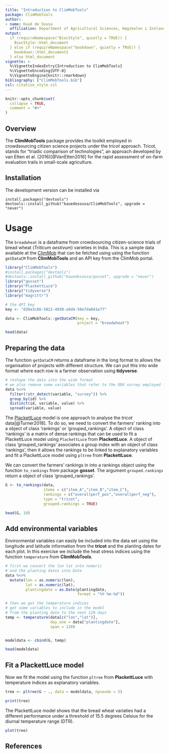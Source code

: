 ```yaml
---
title: "Introduction to ClimMobTools"
package: ClimMobTools
author:
- name: Kauê de Sousa
  affiliation: Department of Agricultural Sciences, Høgskolen i Innlandet, Norway
output:
  if (requireNamespace("BiocStyle", quietly = TRUE)) {
    BiocStyle::html_document
  } else if (requireNamespace("bookdown", quietly = TRUE)) {
    bookdown::html_document2
  } else html_document
vignette: >
  %\VignetteIndexEntry{Introduction to ClimMobTools}
  %\VignetteEncoding{UTF-8}
  %\VignetteEngine{knitr::rmarkdown}
bibliography: ["ClimMobTools.bib"]
csl: citation_style.csl
---
```


```r
knitr::opts_chunk$set(
  collapse = TRUE,
  comment = "#>"
)
```

## Overview

The **ClimMobTools** package provides the toolkit employed in crowdsourcing citizen science projects under the *tricot* approach. Tricot, stands for "triadic comparison of technologies", an approach developed by van Etten et al. (2016)[@VanEtten2016] for the rapid assessment of on-farm evaluation trails in small-scale agriculture.

## Installation

The development version can be installed via


    install.packages("devtools")
    devtools::install_github("kauedesousa/ClimMobTools", upgrade = "never")
    
    
# Usage

The `breadwheat` is a dataframe from crowdsourcing citizen-science trials of bread wheat (*Triticum aestivum*) varieties in India. This is a sample data available at the [ClimMob](https://climmob.net/blog/) that can be fetched using using the function `getDataCM` from **ClimMobTools** and an API key from the ClimMob portal.

```r
library("ClimMobTools")
#install.packages("devtools")
#devtools::install_github("kauedesousa/gosset", upgrade = "never")
library("gosset")
library("PlackettLuce")
library("tidyverse")
library("magrittr")

# the API key
key <- "d39a3c66-5822-4930-a9d4-50e7da041e77"

data <- ClimMobTools::getDataCM(key = key, 
                                project = "breadwheat")

head(data)

```


## Preparing the data

The function `getDataCM` returns a dataframe in the long format to allows the organisation of projects with different structure. We can put this into wide format where each row is a farmer observation using **tidyverse**. 


```r
# reshape the data into the wide format
# we also remove some variables that refer to the ODK survey employed for the data collection
data %<>% 
  filter(!str_detect(variable, "survey")) %>% 
  group_by(id) %>%
  distinct(id, variable, value) %>%
  spread(variable, value)
```

The [PlackettLuce](https://hturner.github.io/PlackettLuce/) model is one approach to analyse the *tricot* data[@Turner2018]. To do so, we need to convert the farmers' ranking into a object of class 'rankings' or 'grouped_rankings'. A object of class 'rankings' is a matrix of dense rankings that can be used to fit a PlackettLuce model using `PlackettLuce` from **PlackettLuce**. A object of class 'grouped_rankings' associates a group index with an object of class 'rankings', then it allows the rankings to be linked to explanatory variables and fit a PlackettLuce model using `pltree` from **PlackettLuce**. 

We can convert the farmers' rankings in into a rankings object using the function `to_rankings` from package **gosset**. The argument `grouped.rankings` return a object of class 'grouped_rankings'.

```r

G <- to_rankings(data, 
                 items = c("item_A","item_B","item_C"), 
                 rankings = c("overallperf_pos","overallperf_neg"),
                 type = "tricot", 
                 grouped.rankings = TRUE)

head(G, 10)

```


## Add environmental variables

Environmental variables can easily be included into the data set using the longitude and latitude information from the **tricot** and the planting dates for each plot. In this exercise we include the heat stress indices using the function `temperature` from **ClimMobTools**.

```r

# first we convert the lon lat into numeric
# and the planting dates into Date
data %<>%
  mutate(lon = as.numeric(lon),
         lat = as.numeric(lat),
         plantingdate = as.Date(plantingdate, 
                                format = "%Y-%m-%d"))

# then we get the temperature indices
# get some variables to include in the model
# from the planting date to the next 120 days
temp <- temperature(data[c("lon","lat")], 
                    day.one = data["plantingdate"], 
                    span = 120)


modeldata <- cbind(G, temp)

head(modeldata)

```

## Fit a PlackettLuce model

Now we fit the model using the function `pltree` from **PlackettLuce** with temperature indices as explanatory variables.

```r
tree <- pltree(G ~ ., data = modeldata, npseudo = 5)

print(tree)
```

The PlackettLuce model shows that the bread wheat variaties had a different performance under a threshold of 15.5 degrees Celsius for the diurnal temperature range (DTR).  

```r
plot(tree)
```


## References





